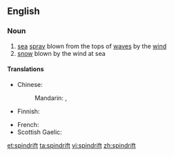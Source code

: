 ==English==

===Noun===
{{en-noun|-}}

# [[sea]] [[spray]] blown from the tops of [[wave]]s by the [[wind]]
# [[snow]] blown by the wind at sea

====Translations====
{{trans-top|sea spray}}
* Chinese:
*: Mandarin: {{t|cmn|浪花兒|alt=浪花(兒)|sc=Hani}}, {{t+|cmn|浪花儿|alt=浪花(儿)|tr=lànghuā[r]|sc=Hani}}
* Finnish: {{t|fi|pärske}}
{{trans-mid}}
* French: {{t+|fr|embrun|m}}
* Scottish Gaelic: {{t|gd|cathadh-mara|m}}
{{trans-bottom}}

[[et:spindrift]]
[[ta:spindrift]]
[[vi:spindrift]]
[[zh:spindrift]]